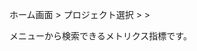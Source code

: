 ホーム画面 &gt; プロジェクト選択 &gt; <Cmdname sid="analysis" className="uitext" /> &gt; <Cmdname sid="tag_count" className="uitext" />

<Cmdname sid="tag_count" className="uitext" />メニューから検索できるメトリクス指標です。
